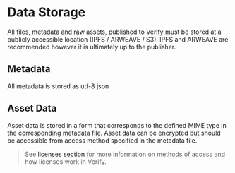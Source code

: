 # Data Storage

All files, metadata and raw assets, published to Verify must be stored at a publicly accessible location (IPFS / ARWEAVE / S3). IPFS and ARWEAVE are recommended however it
is ultimately up to the publisher.

## Metadata

All metadata is stored as utf-8 json

## Asset Data

Asset data is stored in a form that corresponds to the defined MIME type in the corresponding metadata file. Asset data can be encrypted but should be accessible from access method
specified in the metadata file.

> See [licenses section](/publishing/access-control/) for more information on methods of access and how licenses work in Verify.
